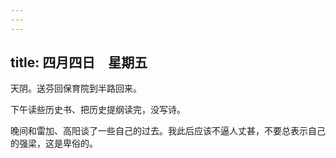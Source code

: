 ```yaml
---
---
---
```

title: 四月四日　星期五
---




天阴。送芬回保育院到半路回来。

下午读些历史书、把历史提纲读完，没写诗。

晚间和雷加、高阳谈了一些自己的过去。我此后应该不逼人丈甚，不要总表示自己的强梁，这是卑俗的。